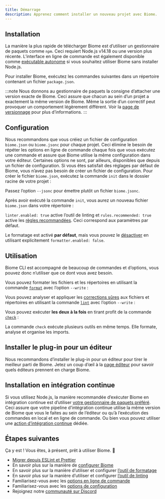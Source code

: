 ```yaml
---
title: Démarrage
description: Apprenez comment installer un nouveau projet avec Biome.
---
```



## Installation

La manière la plus rapide de télécharger Biome est d’utiliser un gestionnaire de paquets comme `npm`.
Ceci requiert Node.js v14.18 ou une version plus récente.
L’interface en ligne de commande est également disponible comme [exécutable autonome](/fr/guides/manual-installation) si vous souhaitez utiliser Biome sans installer Node.js.

Pour installer Biome, exécutez les commandes suivantes dans un répertoire contenant un fichier `package.json`.

<PackageManagerCommand
  npm="install --save-dev --save-exact @biomejs/biome"
  pnpm="add --save-dev --save-exact @biomejs/biome"
  yarn="add --dev --exact @biomejs/biome"
  bun="add --dev --exact @biomejs/biome"
  deno="add --dev npm:@biomejs/biome"
/>

:::note
Nous donnons au gestionnaire de paquets la consigne d’attacher une version exacte de Biome.
Ceci assure que chacun au sein d’un projet a exactement la même version de Biome.
Même la sortie d’un correctif peut provoquer un comportement légèrement différent.
Voir la [page de versionnage](/fr/internals/versioning/) pour plus d’informations.
:::

## Configuration

Nous recommandons que vous créiez un fichier de configuration `biome.json` ou `biome.jsonc` pour chaque projet.
Ceci élimine le besoin de répéter les options en ligne de commande chaque fois que vous exécutez une commande
et assure que Biome utilise la même configuration dans votre éditeur.
Certaines options ne sont, par ailleurs, disponibles que depuis un fichier de configuration.
Si vous êtes satisfait des réglages par défaut de Biome, vous n’avez pas besoin de créer un fichier de configuration.
Pour créer le fichier `biome.json`, exécutez la commande `init` dans le dossier racine de votre projet&nbsp;:

<PackageManagerBiomeCommand command="init"/>

Passez l’option `--jsonc` pour émettre plutôt un fichier `biome.jsonc`.

Après avoir exécuté la commande `init`, vous aurez un nouveau fichier `biome.json` dans votre répertoire&nbsp;:

<DefaultConfiguration/>

`linter.enabled: true` active l’outil de linting et `rules.recommended: true` active les [règles recommandées](/fr/linter/rules/).
Ceci correspond aux paramètres par défaut.

Le formatage est activé **par défaut**, mais vous pouvez le [désactiver](/fr/reference/configuration/#formatterenabled) en utilisant explicitement `formatter.enabled: false`.

## Utilisation

Biome CLI est accompagné de beaucoup de commandes et d’options, vous pouvez donc n’utiliser que ce dont vous avez besoin.

Vous pouvez formater les fichiers et les répertoires en utilisant la commande [`format`](/fr/reference/cli#biome-format) avec l’option `--write`&nbsp;:

<PackageManagerBiomeCommand command="format --write <files>"/>

Vous pouvez analyser et appliquer les [corrections sûres](/fr/linter#safe-fixes) aux fichiers et répertoires en utilisant la commande [`lint`](/fr/reference/cli#biome-lint) avec l’option `--write`&nbsp;:

<PackageManagerBiomeCommand command="lint --write <files>"/>

Vous pouvez exécuter **les deux à la fois** en tirant profit de la commande [`check`](/fr/reference/cli#biome-check)&nbsp;:

<PackageManagerBiomeCommand command="check --write <files>"/>

La commande `check` exécute plusieurs outils en même temps.
Elle formate, analyse et organise les imports.

## Installer le plug-in pour un éditeur

Nous recommandons d’installer le plug-in pour un éditeur pour tirer le meilleur parti de Biome.
Jetez un coup d’œil à la [page éditeur](/fr/guides/integrate-in-editor) pour savoir quels éditeurs prennent en charge Biome.

## Installation en intégration continue

Si vous utilisez Node.js, la manière recommandée d’exécuter Biome en intégration continue est d’utiliser [votre gestionnaire de paquets préféré](/fr/guides/getting-started#installation).
Ceci assure que votre pipeline d’intégration continue utilise la même version de Biome que vous le faites au sein de l’éditeur ou qu’à l’exécution des commandes en local et en ligne de commande.
Ou bien vous pouvez utiliser une [action d’intégration continue](/fr/recipes/continuous-integration) dédiée.

## Étapes suivantes

Ça y est&nbsp;! Vous êtes, à présent, prêt à utiliser Biome. 🥳

- [Migrer depuis ESLint et Prettier](/fr/guides/migrate-eslint-prettier)
- En savoir plus sur la manière de [configurer Biome](/fr/guides/configure-biome)
- En savoir plus sur la manière d’utiliser et configurer [l’outil de formatage](/fr/formatter)
- En savoir plus sur la manière d’utiliser et configurer [l’outil de linting](/fr/linter)
- Familiarisez-vous avec les [options en ligne de commande](/fr/reference/cli)
- Familiarisez-vous avec les [options de configuration](/fr/reference/configuration)
- Rejoignez notre [communauté sur Discord](https://biomejs.dev/chat)

